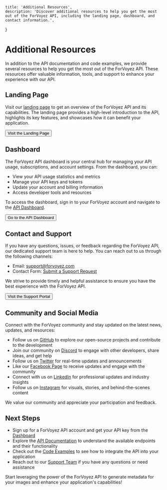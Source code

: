 
    title: 'Additional Resources',
    description: 'Discover additional resources to help you get the most out of the ForVoyez API, including the landing page, dashboard, and contact information.',
}

# Additional Resources

In addition to the API documentation and code examples, we provide several resources to help you get the most out of the ForVoyez API. These resources offer valuable information, tools, and support to enhance your experience with our API.

## Landing Page

Visit our [landing page](https://forvoyez.com/) to get an overview of the ForVoyez API and its capabilities. The landing page provides a high-level introduction to the API, highlights its key features, and showcases how it can benefit your application.

<div className="not-prose">
    <Button href="https://forvoyez.com/" variant="text" arrow="right">
        Visit the Landing Page
    </Button>
</div>

## Dashboard

The ForVoyez API dashboard is your central hub for managing your API usage, subscriptions, and account settings. From the dashboard, you can:

- View your API usage statistics and metrics
- Manage your API keys and tokens
- Update your account and billing information
- Access developer tools and resources

To access the dashboard, sign in to your ForVoyez account and navigate to the [API Dashboard](https://forvoyez.com/app).

<div className="not-prose">
    <Button href="https://forvoyez.com/app" variant="text" arrow="right">
        Go to the API Dashboard
    </Button>
</div>

## Contact and Support

If you have any questions, issues, or feedback regarding the ForVoyez API, our dedicated support team is here to help. You can reach out to us through the following channels:

- Email: [support@forvoyez.com](mailto:support@forvoyez.com)
- Contact Form: [Submit a Support Request](https://forvoyez.com/contact)

We strive to provide timely and helpful assistance to ensure you have the best experience with the ForVoyez API.

<div className="not-prose">
    <Button href="https://forvoyez.com/contact" variant="text" arrow="right">
        Visit the Support Portal
    </Button>
</div>

## Community and Social Media

Connect with the ForVoyez community and stay updated on the latest news, updates, and resources:

- Follow us on [GitHub](https://github.com/forhives/forvoyez) to explore our open-source projects and contribute to the development
- Join our community on [Discord](https://forvoyez.com/discord) to engage with other developers, share ideas, and get help
- Follow us on [Twitter](https://twitter.com/forvoyez) for real-time updates and announcements
- Like our [Facebook Page](https://www.facebook.com/forvoyez) to receive updates and engage with the community
- Connect with us on [LinkedIn](https://www.linkedin.com/company/forvoyez) for professional updates and industry insights
- Follow us on [Instagram](https://www.instagram.com/forvoyez) for visuals, stories, and behind-the-scenes content

We value our community and appreciate your participation and feedback.

## Next Steps

- Sign up for a ForVoyez API account and get your API key from the [Dashboard](https://forvoyez.com/app)
- Explore the [API Documentation](/api-documentation) to understand the available endpoints and their functionality
- Check out the [Code Examples](/code-examples) to see how to integrate the API into your application
- Reach out to our [Support Team](https://forvoyez.com/contact) if you have any questions or need assistance

Start leveraging the power of the ForVoyez API to generate metadata for your images and enhance your application's capabilities!